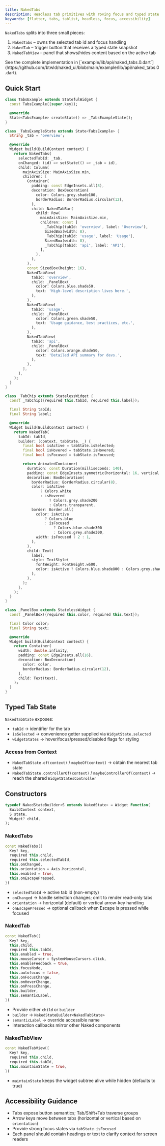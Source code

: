 ```yaml
---
title: NakedTabs
description: Headless tab primitives with roving focus and typed state builders
keywords: [flutter, tabs, tablist, headless, focus, accessibility]
---
```


`NakedTabs` splits into three small pieces:

1. `NakedTabs` – owns the selected tab id and focus handling
2. `NakedTab` – trigger button that receives a typed state snapshot
3. `NakedTabView` – panel that shows/hides content based on the active tab

<Info>
  See the complete implementation in [`example/lib/api/naked_tabs.0.dart`](https://github.com/btwld/naked_ui/blob/main/example/lib/api/naked_tabs.0.dart).
</Info>

## Quick Start

```dart
class TabsExample extends StatefulWidget {
  const TabsExample({super.key});

  @override
  State<TabsExample> createState() => _TabsExampleState();
}

class _TabsExampleState extends State<TabsExample> {
  String _tab = 'overview';

  @override
  Widget build(BuildContext context) {
    return NakedTabs(
      selectedTabId: _tab,
      onChanged: (id) => setState(() => _tab = id),
      child: Column(
        mainAxisSize: MainAxisSize.min,
        children: [
          Container(
            padding: const EdgeInsets.all(8),
            decoration: BoxDecoration(
              color: Colors.grey.shade100,
              borderRadius: BorderRadius.circular(12),
            ),
            child: NakedTabBar(
              child: Row(
                mainAxisSize: MainAxisSize.min,
                children: const [
                  _TabChip(tabId: 'overview', label: 'Overview'),
                  SizedBox(width: 8),
                  _TabChip(tabId: 'usage', label: 'Usage'),
                  SizedBox(width: 8),
                  _TabChip(tabId: 'api', label: 'API'),
                ],
              ),
            ),
          ),
          const SizedBox(height: 16),
          NakedTabView(
            tabId: 'overview',
            child: _PanelBox(
              color: Colors.blue.shade50,
              text: 'High-level description lives here.',
            ),
          ),
          NakedTabView(
            tabId: 'usage',
            child: _PanelBox(
              color: Colors.green.shade50,
              text: 'Usage guidance, best practices, etc.',
            ),
          ),
          NakedTabView(
            tabId: 'api',
            child: _PanelBox(
              color: Colors.orange.shade50,
              text: 'Detailed API summary for devs.',
            ),
          ),
        ],
      ),
    );
  }
}

class _TabChip extends StatelessWidget {
  const _TabChip({required this.tabId, required this.label});

  final String tabId;
  final String label;

  @override
  Widget build(BuildContext context) {
    return NakedTab(
      tabId: tabId,
      builder: (context, tabState, _) {
        final bool isActive = tabState.isSelected;
        final bool isHovered = tabState.isHovered;
        final bool isFocused = tabState.isFocused;

        return AnimatedContainer(
          duration: const Duration(milliseconds: 140),
          padding: const EdgeInsets.symmetric(horizontal: 16, vertical: 10),
          decoration: BoxDecoration(
            borderRadius: BorderRadius.circular(8),
            color: isActive
                ? Colors.white
                : isHovered
                    ? Colors.grey.shade200
                    : Colors.transparent,
            border: Border.all(
              color: isActive
                  ? Colors.blue
                  : isFocused
                      ? Colors.blue.shade300
                      : Colors.grey.shade300,
              width: isFocused ? 2 : 1,
            ),
          ),
          child: Text(
            label,
            style: TextStyle(
              fontWeight: FontWeight.w600,
              color: isActive ? Colors.blue.shade800 : Colors.grey.shade700,
            ),
          ),
        );
      },
    );
  }
}

class _PanelBox extends StatelessWidget {
  const _PanelBox({required this.color, required this.text});

  final Color color;
  final String text;

  @override
  Widget build(BuildContext context) {
    return Container(
      width: double.infinity,
      padding: const EdgeInsets.all(16),
      decoration: BoxDecoration(
        color: color,
        borderRadius: BorderRadius.circular(12),
      ),
      child: Text(text),
    );
  }
}
```

## Typed Tab State

`NakedTabState` exposes:

- `tabId` → identifier for the tab
- `isSelected` → convenience getter supplied via `WidgetState.selected`
- `widgetStates` → hover/focus/pressed/disabled flags for styling

### Access from Context

- `NakedTabState.of(context)` / `maybeOf(context)` → obtain the nearest tab state
- `NakedTabState.controllerOf(context)` / `maybeControllerOf(context)` → reach the shared `WidgetStatesController`

## Constructors

```dart
typedef NakedStateBuilder<S extends NakedState> = Widget Function(
  BuildContext context,
  S state,
  Widget? child,
);
```

### NakedTabs

```dart
const NakedTabs({
  Key? key,
  required this.child,
  required this.selectedTabId,
  this.onChanged,
  this.orientation = Axis.horizontal,
  this.enabled = true,
  this.onEscapePressed,
})
```

- `selectedTabId` → active tab id (non-empty)
- `onChanged` → handle selection changes; omit to render read-only tabs
- `orientation` → horizontal (default) or vertical arrow-key handling
- `onEscapePressed` → optional callback when Escape is pressed while focused

### NakedTab

```dart
const NakedTab({
  Key? key,
  this.child,
  required this.tabId,
  this.enabled = true,
  this.mouseCursor = SystemMouseCursors.click,
  this.enableFeedback = true,
  this.focusNode,
  this.autofocus = false,
  this.onFocusChange,
  this.onHoverChange,
  this.onPressChange,
  this.builder,
  this.semanticLabel,
})
```

- Provide either `child` or `builder`
- `builder` → `NakedStateBuilder<NakedTabState>`
- `semanticLabel` → override accessible name
- Interaction callbacks mirror other Naked components

### NakedTabView

```dart
const NakedTabView({
  Key? key,
  required this.child,
  required this.tabId,
  this.maintainState = true,
})
```

- `maintainState` keeps the widget subtree alive while hidden (defaults to true)

## Accessibility Guidance

- Tabs expose button semantics; Tab/Shift+Tab traverse groups
- Arrow keys move between tabs (horizontal or vertical based on `orientation`)
- Provide strong focus states via `tabState.isFocused`
- Each panel should contain headings or text to clarify context for screen readers
